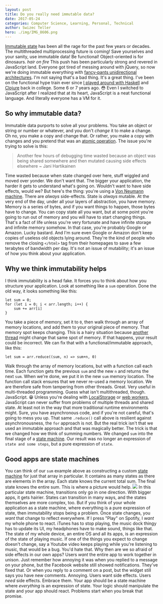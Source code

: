 ```yaml
---
layout: post
title: Do you really need immutable data?
date: 2017-05-24
categories: Computer Science, Learning, Personal, Technical
author: Swizec Teller
hero: ./img/IMG_8606.png
---
```


[Immutable state](https://en.wikipedia.org/wiki/Immutable_object) has been all the rage for the past few years or decades. The multithreaded multiprocessing future is coming! Save yourselves and your sanity, use immutable data! Be functional! Object-oriented is for dinosaurs. _hair on fire_ This push has been particularly strong and revered in JavaScript land. Everyone got tired of messing around with jQuery, so now we're doing immutable everything with [fancy-pants unidirectional architectures](http://redux.js.org/docs/basics/DataFlow.html). I'm not saying that's a bad thing. It's a great thing. I've been on the functional hype train ever since [I played around with Haskell](https://swizec.com/blog/learning-me-a-haskell/swizec/3272) and [Clojure](https://swizec.com/blog/checking-for-primes-dumber-algorithm-is-faster-algorithm/swizec/1580) back in college. Some 6 or 7 years ago. 😳 Even I switched to JavaScript after I realized that at its heart, JavaScript is a neat functional language. And literally everyone has a VM for it.

## So why immutable data?

Immutable data purports to solve all your problems. You take an object or string or number or whatever, and you don't _change_ it to make a change. Oh no, you make a copy and change that. Or rather, you make a copy with changes and you pretend that was an [atomic operation](https://en.wikipedia.org/wiki/Linearizability). The issue you're trying to solve is this:

> Another few hours of debugging time wasted because an object was being shared somewhere and then mutated causing side effects elsewhere ~ Jani Hartikainen

Time wasted because when state changed over here, stuff wiggled and moved over yonder. We don't want that. The bigger your application, the harder it gets to understand what's going on. Wouldn't want to have side effects, would we? But here's the thing: you're using a [Von Neumann machine](https://en.wikipedia.org/wiki/Von_Neumann_architecture). There are _always_ side-effects. State is _always_ mutable. At the very end of the day, under all your layers of abstraction, you have memory. Memory is a series of bytes, and if you want things to happen, those bytes have to change. You can copy state all you want, but at some point you're going to run out of memory and you will have to start changing things. That's a fact of life unless you're very fortunate and have infinite storage and infinite memory somehow. In that case, you're probably Google or Amazon. Lucky bastard. And I'm sure even Google or Amazon don't keep copies of useless old objects lying around. They're the kind of people who remove the closing `</html>` tag from their homepages to save a few terabytes of bandwidth per day. It's not an issue of mutability; it's an issue of how you think about your application.

## Why we think immutability helps

I think immutability is a head fake. It forces you to think about how you structure your application. Look at something like a `sum` operation. Done the old way, it looks something like this:

    let sum = 0;
    for (let i = 0; i < arr.length; i++) {
        sum += arr[i]
    }

You take a piece of memory, set it to `0`, then walk through an array of memory locations, and add them to your original piece of memory. That memory spot keeps changing. This is a hairy situation because [another thread](https://en.wikipedia.org/wiki/Thread%5C_(computing)) might change that same spot of memory. If that happens, your result could be incorrect. We can fix that with a functional/immutable approach, like this:

    let sum = arr.reduce((sum, n) => sum+n, 0)

Walk through the array of memory locations, but with a function call each time. Each function gets the previous `sum` and the new `n` and returns the next `sum`. When we're done, we put it in the new `sum` memory location. The function call stack ensures that we never re-used a memory location. We are therefore safe from tampering from other threads. Great. Very useful in multi-threaded programming. Guess what isn't multithreaded, though. JavaScript. 😁 Unless you're dealing with [LocalStorage](https://swizec.com/blog/fast-mutex-lamport-lock-javascript-promises/swizec/7532) or [web workers](https://en.wikipedia.org/wiki/Web_worker), JavaScript can never suffer from problems of multiple threads and shared state. At least not in the way that more traditional runtime environments might. Sure, you have asynchronous code, and if you're not careful, that's going to mess you up. That same `.reduce()` call above is resilient against asynchronousness, the `for` approach is not. But the real trick isn't that we used an immutable approach and that was magically better. The trick is that we changed how we think of summing numbers. We changed `sum` into the final stage of a [state machine](https://en.wikipedia.org/wiki/Finite-state_machine). Our result was no longer an expression of `state and some steps`, but a pure expression of `state`.

## Good apps are state machines

You can think of our `sum` example above as constructing a custom [state machine](https://en.wikipedia.org/wiki/Finite-state_machine) for just that array in particular. It contains as many states as there are elements in the array. Each state knows the current total sum. The final state knows the entire sum. This is where a picture would help. ![](./img/thishelps.jpg) In this particular state machine, transitions only go in one direction. With bigger apps, it gets hairier. States can transition in many ways, and the states themselves are more complex, too. But if you think of your whole application as a state machine, where everything is a pure expression of state, then immutability stops being a problem. Once state changes, you _want_ that change to reflect everywhere. If I press "Play" on Spotify, I _want_ my whole phone to react. iTunes has to stop playing, the music dock thingy has to update its UI, my headphones have to make sound, things like that. The state of my whole device, an entire OS and all its apps, is an expression of the state of playing music. If one of the things you expect to change doesn't change, say a Youtube video keeps playing while you're listening to music, that would be a bug. You'd hate that. Why then are we so afraid of side effects in our own apps? Users _want_ the entire app to work together in unison. Just remember how annoying it was when you replied to a message on your phone, but the Facebook website still showed notifications. They've fixed that. Or when you reply to a comment on a post, but the widget still says you have new comments. Annoying. Users want side effects. Users _need_ side effects. Embrace them. Your app should be a state machine where _everything_ is an expression of state. Your logic should manipulate the state and your app should react. Problems start when you break that promise.
